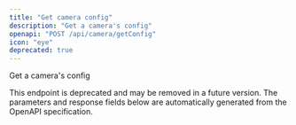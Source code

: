 ```yaml
---
title: "Get camera config"
description: "Get a camera's config"
openapi: "POST /api/camera/getConfig"
icon: "eye"
deprecated: true
---
```


Get a camera's config

<Warning>
This endpoint is deprecated and may be removed in a future version.
</Warning>

<Note>
The parameters and response fields below are automatically generated from the OpenAPI specification.
</Note>
